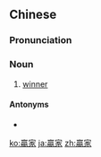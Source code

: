 {{also|赢家}}
==Chinese==
{{zh-forms|s=赢家}}

===Pronunciation===
{{zh-pron
|m=yíngjiā
|c=jeng4 gaa1
|cat=n
}}

===Noun===
{{zh-noun}}

# [[winner]]
#: {{zh-x|莊家 永遠 是 贏家。|The house always wins.}}

====Antonyms====
* {{zh-l|輸家}}

[[ko:贏家]]
[[ja:贏家]]
[[zh:贏家]]